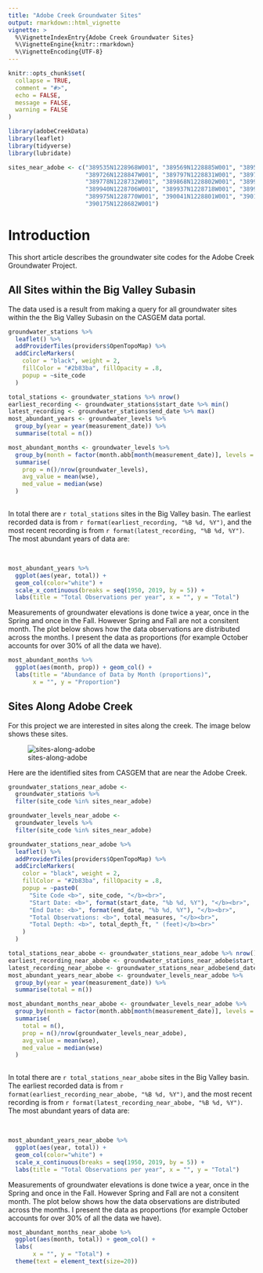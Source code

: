 ```yaml
---
title: "Adobe Creek Groundwater Sites"
output: rmarkdown::html_vignette
vignette: >
  %\VignetteIndexEntry{Adobe Creek Groundwater Sites}
  %\VignetteEngine{knitr::rmarkdown}
  %\VignetteEncoding{UTF-8}
---
```


```r
knitr::opts_chunk$set(
  collapse = TRUE,
  comment = "#>", 
  echo = FALSE, 
  message = FALSE,
  warning = FALSE
)
```

```r
library(adobeCreekData)
library(leaflet)
library(tidyverse)
library(lubridate)

sites_near_adobe <- c("389535N1228968W001", "389569N1228885W001", "389592N1228971W001", 
                      "389726N1228847W001", "389797N1228831W001", "389796N1228819W002", 
                      "389778N1228732W001", "389868N1228802W001", "389930N1228687W001", 
                      "389940N1228706W001", "389937N1228718W001", "389937N1228751W001", 
                      "389975N1228770W001", "390041N1228801W001", "390149N1228719W001", 
                      "390175N1228682W001")
```

# Introduction 

This short article describes the groundwater site codes for the Adobe Creek Groundwater Project. 

## All Sites within the Big Valley Subasin

The data used is a result from making a query for all groundwater sites within the 
the Big Valley Subasin on the CASGEM data portal.

```r
groundwater_stations %>% 
  leaflet() %>% 
  addProviderTiles(providers$OpenTopoMap) %>% 
  addCircleMarkers(
    color = "black", weight = 2,
    fillColor = "#2b83ba", fillOpacity = .8, 
    popup = ~site_code
  ) 
```

```r
total_stations <- groundwater_stations %>% nrow()
earliest_recording <- groundwater_stations$start_date %>% min()
latest_recording <- groundwater_stations$end_date %>% max()
most_abundant_years <- groundwater_levels %>% 
  group_by(year = year(measurement_date)) %>%
  summarise(total = n())

most_abundant_months <- groundwater_levels %>% 
  group_by(month = factor(month.abb[month(measurement_date)], levels = month.abb)) %>% 
  summarise(
    prop = n()/nrow(groundwater_levels), 
    avg_value = mean(wse), 
    med_value = median(wse)
  )
  
```

In total there are `r total_stations` sites in the Big Valley basin. The earliest recorded data
is from `r format(earliest_recording, "%B %d, %Y")`, and the most recent recording is from 
`r format(latest_recording, "%B %d, %Y")`. The most abundant years of data are:

<br>

```r
most_abundant_years %>% 
  ggplot(aes(year, total)) + 
  geom_col(color="white") + 
  scale_x_continuous(breaks = seq(1950, 2019, by = 5)) + 
  labs(title = "Total Observations per year", x = "", y = "Total")
```

Measurements of groundwater elevations is done twice a year, once in the Spring and 
once in the Fall. However Spring and Fall are not a consitent month. The plot below shows
how the data observations are distributed across the months. I present the data as
proportions (for example October accounts for over 30% of all the data we have).


```r
most_abundant_months %>% 
  ggplot(aes(month, prop)) + geom_col() + 
  labs(title = "Abundance of Data by Month (proportions)", 
       x = "", y = "Proportion")
```

## Sites Along Adobe Creek 

For this project we are interested in sites along the creek. The image below shows these sites.

![sites-along-adobe](adobe-creek-sites.png)

Here are the identified sites from CASGEM that are near the Adobe Creek.

```r
groundwater_stations_near_adobe <- 
  groundwater_stations %>% 
  filter(site_code %in% sites_near_adobe)

groundwater_levels_near_adobe <- 
  groundwater_levels %>% 
  filter(site_code %in% sites_near_adobe)

groundwater_stations_near_adobe %>% 
  leaflet() %>% 
  addProviderTiles(providers$OpenTopoMap) %>% 
  addCircleMarkers(
    color = "black", weight = 2,
    fillColor = "#2b83ba", fillOpacity = .8, 
    popup = ~paste0(
      "Site Code <b>", site_code, "</b><br>", 
      "Start Date: <b>", format(start_date, "%b %d, %Y"), "</b><br>",
      "End Date: <b>", format(end_date, "%b %d, %Y"), "</b><br>", 
      "Total Observations: <b>", total_measures, "</b><br>", 
      "Total Depth: <b>", total_depth_ft, " (feet)</b><br>"
    )
  ) 
```


```r
total_stations_near_abobe <- groundwater_stations_near_adobe %>% nrow()
earliest_recording_near_abobe <- groundwater_stations_near_adobe$start_date %>% min()
latest_recording_near_abobe <- groundwater_stations_near_adobe$end_date %>% max()
most_abundant_years_near_abobe <- groundwater_levels_near_adobe %>% 
  group_by(year = year(measurement_date)) %>%
  summarise(total = n())

most_abundant_months_near_abobe <- groundwater_levels_near_adobe %>% 
  group_by(month = factor(month.abb[month(measurement_date)], levels = month.abb)) %>% 
  summarise(
    total = n(),
    prop = n()/nrow(groundwater_levels_near_adobe), 
    avg_value = mean(wse), 
    med_value = median(wse)
  )
  
```

In total there are `r total_stations_near_abobe` sites in the Big Valley basin. The earliest recorded data
is from `r format(earliest_recording_near_abobe, "%B %d, %Y")`, and the most recent recording is from 
`r format(latest_recording_near_abobe, "%B %d, %Y")`. The most abundant years of data are:

<br>

```r
most_abundant_years_near_abobe %>% 
  ggplot(aes(year, total)) + 
  geom_col(color="white") + 
  scale_x_continuous(breaks = seq(1950, 2019, by = 5)) + 
  labs(title = "Total Observations per year", x = "", y = "Total")
```

Measurements of groundwater elevations is done twice a year, once in the Spring and 
once in the Fall. However Spring and Fall are not a consitent month. The plot below shows
how the data observations are distributed across the months. I present the data as
proportions (for example October accounts for over 30% of all the data we have).


```r
most_abundant_months_near_abobe %>% 
  ggplot(aes(month, total)) + geom_col() + 
  labs( 
       x = "", y = "Total") + 
  theme(text = element_text(size=20))
```














